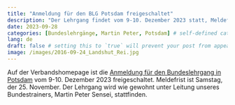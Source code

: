 ```yaml
---
title: "Anmeldung für den BLG Potsdam freigeschaltet"
description: "Der Lehrgang findet vom 9-10. Dezember 2023 statt, Meldefrist ist Samstag, der 25. November."
date: 2023-09-28
categories: [Bundeslehrgänge, Martin Peter, Potsdam] # self-defined categories
lang: de
draft: false # setting this to `true` will prevent your post from appearing on your listing page until you're ready!
image: /images/2016-09-24_Landshut_Rei.jpg
---
```


Auf der Verbandshomepage ist die [Anmeldung für den Bundeslehrgang in Potsdam](https://iaidoverband.org/lehrgaenge/) vom 9-10.
Dezember 2023 freigeschaltet.
Meldefrist ist Samstag, der 25.
November.
Der Lehrgang wird wie gewohnt unter Leitung unseres Bundestrainers, Martin Peter Sensei, stattfinden.
